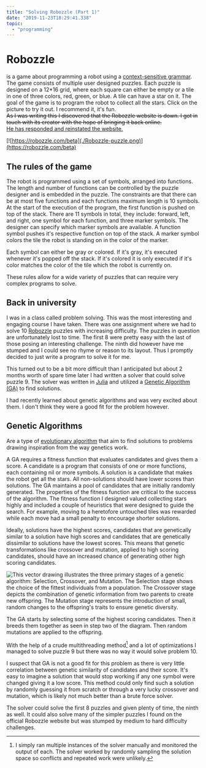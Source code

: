 ```yaml
---
title: "Solving Robozzle (Part 1)"
date: "2019-11-23T18:29:41.338"
topic:
  - "programming"
---
```


# Robozzle

is a game about programming a robot using a [context-sensitive grammar](https://en.wikipedia.org/wiki/Context-sensitive_grammar).
The game consists of multiple user designed puzzles.
Each puzzle is designed on a 12\*16 grid, where each square can either be empty or a tile in one of three colors, red, green, or blue.
A tile can have a star on it.
The goal of the game is to program the robot to collect all the stars.
Click on the picture to try it out. I recommend it, it's fun.
<br/><del>As I was writing this I discovered that the Robozzle website is down.
I got in touch with its creator with the hope of bringing it back online.</del>
<br/><ins>He has responded and reinstated the website.</ins>

[![https://robozzle.com/beta](./Robozzle-puzzle.png)](https://robozzle.com/beta)

## The rules of the game

The robot is programmed using a set of symbols, arranged into functions.
The length and number of functions can be controlled by the puzzle designer and is embedded in the puzzle.
The constraints are that there can be at most five functions and each functions maximum length is 10 symbols.
At the start of the execution of the program, the first function is pushed on top of the stack.
There are 11 symbols in total, they include: forward, left, and right, one symbol for each function, and three marker symbols.
The designer can specify which marker symbols are available.
A function symbol pushes it's respective function on top of the stack. A marker symbol colors the tile the robot is standing on in the color of the marker.

Each symbol can either be gray or colored. If it's gray, it's executed whenever it's popped off the stack. If it's colored it is only executed if it's color matches the color of the tile which the robot is currently on.

These rules allow for a wide variety of puzzles that can require very complex programs to solve.

## Back in university

I was in a class called problem solving. This was the most interesting and engaging course I have taken.
There was one assignment where we had to solve 10 [Robozzle](https://robozzle.com) puzzles with increasing difficulty.
The puzzles in question are unfortunately lost to time.
The first 8 were pretty easy with the last of those posing an interesting challenge. The ninth did however have me stumped and I could see no rhyme or reason to its layout.
Thus I promptly decided to just write a program to solve it for me.

This turned out to be a bit more difficult than I anticipated but about 2 months worth of spare time later I had written a solver that could solve puzzle 9.
The solver was written in [Julia](https://julialang.org) and utilized a [Genetic Algorithm (GA)](https://en.wikipedia.org/wiki/Genetic_algorithm) to find solutions.

I had recently learned about genetic algorithms and was very excited about them.
I don't think they were a good fit for the problem however.

## Genetic Algorithms

Are a type of [evolutionary algorithm](https://en.wikipedia.org/wiki/Evolutionary_algorithm) that aim to find solutions to problems drawing inspiration from the way genetics work.

A GA requires a fitness function that evaluates candidates and gives them a score.
A candidate is a program that consists of one or more functions, each containing nil or more symbols. A solution is a candidate that makes the robot get all the stars.
All non-solutions should have lower scores than solutions.
The GA maintains a pool of candidates that are initially randomly generated.
The properties of the fitness function are critical to the success of the algorithm.
The fitness function I designed valued collecting stars highly and included a couple of heuristics that were designed to guide the search.
For example, moving to a heretofore untouched tiles was rewarded while each move had a small penalty to encourage shorter solutions.

Ideally, solutions have the highest scores, candidates that are genetically similar to a solution have high scores and candidates that are genetically dissimilar to solutions have the lowest scores.
This means that genetic transformations like crossover and mutation, applied to high scoring candidates, should have an increased chance of generating other high scoring candidates.

![This vector drawing illustrates the three primary stages of a genetic algorithm: Selection, Crossover, and Mutation. The Selection stage shows the choice of the fittest individuals from a population. The Crossover stage depicts the combination of genetic information from two parents to create new offspring. The Mutation stage represents the introduction of small, random changes to the offspring's traits to ensure genetic diversity.](./selection-crossover-mutation.png "Source: http://www.turingfinance.com/wp-content/uploads/2014/04/Genetic-Algorithm1.png")

The GA starts by selecting some of the highest scoring candidates. Then it breeds them together as seen in step two of the diagram. Then random mutations are applied to the offspring.

With the help of a crude multithreading method[^1] and a lot of optimizations I managed to solve puzzle 9 but there was no way it would solve problem 10.

I suspect that GA is not a good fit for this problem as there is very little correlation between genetic similarity of candidates and their score.
It's easy to imagine a solution that would stop working if any one symbol were changed giving it a low score.
This method could only find such a solution by randomly guessing it from scratch or through a very lucky crossover and mutation, which is likely not much better than a brute force solver.

The solver could solve the first 8 puzzles and given plenty of time, the ninth as well. 
It could also solve many of the simpler puzzles I found on the official Robozzle website but was stumped by medium to hard difficulty challenges.

[^1]: I simply ran multiple instances of the solver manually and monitored the output of each. The solver worked by randomly sampling the solution space so conflicts and repeated work were unlikely.
